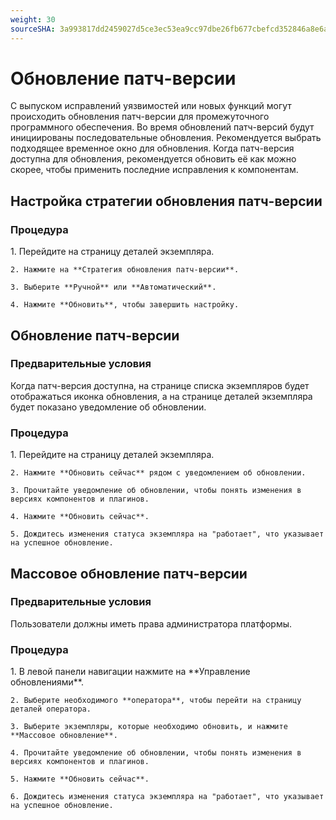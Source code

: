 ```yaml
---
weight: 30
sourceSHA: 3a993817dd2459027d5ce3ec53ea9cc97dbe26fb677cbefcd352846a8e6afb52
---
```


# Обновление патч-версии

С выпуском исправлений уязвимостей или новых функций могут происходить обновления патч-версии для промежуточного программного обеспечения. Во время обновлений патч-версий будут инициированы последовательные обновления. Рекомендуется выбрать подходящее временное окно для обновления. Когда патч-версия доступна для обновления, рекомендуется обновить её как можно скорее, чтобы применить последние исправления к компонентам.

## Настройка стратегии обновления патч-версии

### Процедура

<Tabs>
  <Tab label="Веб-консоль">
    1. Перейдите на страницу деталей экземпляра.

    2. Нажмите на **Стратегия обновления патч-версии**.

    3. Выберите **Ручной** или **Автоматический**.

    4. Нажмите **Обновить**, чтобы завершить настройку.
  </Tab>
</Tabs>

## Обновление патч-версии

### Предварительные условия

Когда патч-версия доступна, на странице списка экземпляров будет отображаться иконка обновления, а на странице деталей экземпляра будет показано уведомление об обновлении.

### Процедура

<Tabs>
  <Tab label="Веб-консоль">
    1. Перейдите на страницу деталей экземпляра.

    2. Нажмите **Обновить сейчас** рядом с уведомлением об обновлении.

    3. Прочитайте уведомление об обновлении, чтобы понять изменения в версиях компонентов и плагинов.

    4. Нажмите **Обновить сейчас**.

    5. Дождитесь изменения статуса экземпляра на "работает", что указывает на успешное обновление.
  </Tab>
</Tabs>

## Массовое обновление патч-версии

### Предварительные условия

Пользователи должны иметь права администратора платформы.

### Процедура

<Tabs>
  <Tab label="Веб-консоль">
    1. В левой панели навигации нажмите на **Управление обновлениями**.

    2. Выберите необходимого **оператора**, чтобы перейти на страницу деталей оператора.

    3. Выберите экземпляры, которые необходимо обновить, и нажмите **Массовое обновление**.

    4. Прочитайте уведомление об обновлении, чтобы понять изменения в версиях компонентов и плагинов.

    5. Нажмите **Обновить сейчас**.

    6. Дождитесь изменения статуса экземпляра на "работает", что указывает на успешное обновление.
  </Tab>
</Tabs>
